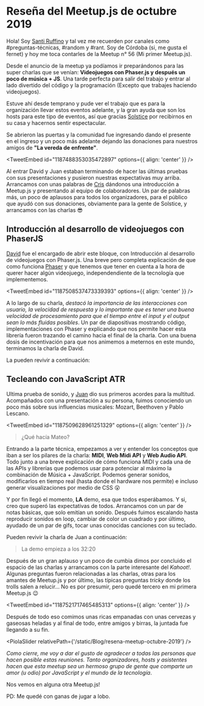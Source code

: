 

# Reseña del Meetup.js de octubre 2019

Hola! Soy [Santi Ruffino](https://twitter.com/santiruffinodev) y tal vez me recuerden por canales como #preguntas-técnicas, #random y #rant. Soy de Córdoba (si, me gusta el fernet) y hoy me toca contarles de la Meetup n° 56 (Mi primer Meetup.js).

Desde el anuncio de la meetup ya podíamos ir preparándonos para las super charlas que se venían: **Videojuegos con Phaser.js y después un poco de música + JS**. Una tarde perfecta para salir del trabajo y entrar al lado divertido del código y la programación (Excepto que trabajes haciendo videojuegos).

Estuve ahí desde temprano y pude ver el trabajo que es para la organización llevar estos eventos adelante, y la gran ayuda que son los hosts para este tipo de eventos, así que gracias [Solstice](https://www.solstice.com/) por recibirnos en su casa y hacernos sentir espectacular.

Se abrieron las puertas y la comunidad fue ingresando dando el presente en el ingreso y un poco más adelante dejando las donaciones para nuestros amigos de **"La vereda de enfrente"**.

<TweetEmbed id="1187488353035472897" options={{ align: 'center' }} />

Al entrar David y Juan estaban terminando de hacer las últimas pruebas con sus presentaciones y pusieron nuestras expectativas muy arriba. Arrancamos con unas palabras de [Cris](https://twitter.com/DuranCristhian) dándonos una introducción a Meetup.js y presentando al equipo de colaboradores. Un par de palabras más, un poco de aplausos para todos los organizadores, para el público que ayudó con sus donaciones, obviamente para la gente de Solstice, y arrancamos con las charlas 😎

## Introducción al desarrollo de videojuegos con PhaserJS

[David](https://twitter.com/shadow_of__soul) fue el encargado de abrir este bloque, con Introducción al desarrollo de videojuegos con Phaser.js. Una breve pero completa explicación de que como funciona [Phaser](https://phaser.io/) y que tenemos que tener en cuenta a la hora de querer hacer algún videojuego, independendiente de la tecnología que implementemos.

<TweetEmbed id="1187508537473339393" options={{ align: 'center' }} />

A lo largo de su charla, _destacó la importancia de las interacciones con usuario, la velocidad de respuesta y lo importante que es tener una buena velocidad de procesamiento para que el tiempo entre el input y el output sean lo más fluidas posibles_. Un par de diapositivas mostrando código, implementaciones con Phaser y explicando que nos permite hacer esta librería fueron trazando el camino hacia el final de la charla. Con una buena dosis de incentivación para que nos animemos a meternos en este mundo, terminamos la charla de David.

La pueden revivir a continuación:

<YouTube videoId="nD1TOEk2xpc" containerClassName="video-wrapper" className="video-iframe" />

## Tecleando con JavaScript ATR

Ultima prueba de sonido, y [Juan](https://twitter.com/juanscolari) dio sus primeros acordes para la multitud. Acompañados con una presentación a su persona, fuimos conociendo un poco más sobre sus influencias musicales: Mozart, Beethoven y Pablo Lescano.

<TweetEmbed id="1187509628961251329" options={{ align: 'center' }} />

> ¿Qué hacía Mateo?

Entrando a la parte técnica, empezamos a ver y entender los conceptos que iban a ser los pilares de la charla: **MIDI**, **Web Midi API** y **Web Audio API**. Todo junto a una breve explicación de cómo funciona MIDI y cada una de las APIs y librerías que podemos usar para potenciar al máximo la combinación de Música + JavaScript. Podemos generar sonidos, modificarlos en tiempo real (hasta donde el hardware nos permite) e incluso generar visualizaciones por medio de CSS 😮

Y por fin llegó el momento, **LA** demo, esa que todos esperábamos. Y si, creo que superó las expectativas de todos. Arrancamos con un par de notas básicas, que solo emitían un sonido. Después fuimos escalando hasta reproducir sonidos en loop, cambiar de color un cuadrado y por último, ayudado de un par de gifs, tocar unas conocidas canciones con su teclado.

Pueden revivir la charla de Juan a continuación:

<YouTube videoId="nD1TOEk2xpc" containerClassName="video-wrapper" className="video-iframe" />

> La demo empieza a los 32:20

Después de un gran aplauso y un poco de cumbia dimos por concluido el espacio de las charlas y arrancamos con la parte interesante del _Kahoot!_. Algunas preguntas fueron relacionadas a las charlas, otras para los amantes de Meetup.js y por último, las típicas preguntas _tricky_ donde los trolls salen a relucir... No es por presumir, pero quedé tercero en mi primera Meetup.js 😉

<TweetEmbed id="1187521717465485313" options={{ align: 'center' }} />

Después de todo eso comimos unas ricas empanadas con unas cervezas y gaseosas heladas y al final de todo, entre amigos y birras, la juntada fue llegando a su fin.

<PiolaSlider relativePath={'/static/Blog/resena-meetup-octubre-2019'} />

_Como cierre, me voy a dar el gusto de agradecer a todas las personas que hacen posible estas reuniones. Tanto organizadores, hosts y asistentes hacen que esta meetup sea un hermoso grupo de gente que comparte un amor (u odio) por JavaScript y el mundo de la tecnología_.

Nos vemos en alguna otra Meetup.js!

PD: Me quedé con ganas de jugar a lobo.

<script async src="https://platform.twitter.com/widgets.js" charSet="utf-8" />
